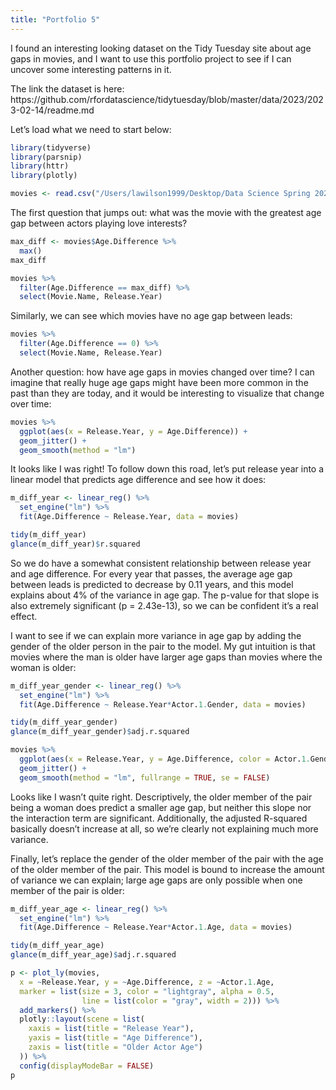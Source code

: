 ```yaml
---
title: "Portfolio 5"
---
```


I found an interesting looking dataset on the Tidy Tuesday site about age gaps in movies, and I want to use this portfolio project to see if I can uncover some interesting patterns in it.

The link the dataset is here: https://github.com/rfordatascience/tidytuesday/blob/master/data/2023/2023-02-14/readme.md

Let's load what we need to start below:

```r
library(tidyverse)
library(parsnip)
library(httr)
library(plotly)

movies <- read.csv("/Users/lawilson1999/Desktop/Data Science Spring 2023/Portfolio/p05/movies.csv")
```

The first question that jumps out: what was the movie with the greatest age gap between actors playing love interests?

```r
max_diff <- movies$Age.Difference %>%
  max()
max_diff

movies %>%
  filter(Age.Difference == max_diff) %>%
  select(Movie.Name, Release.Year)
```
Similarly, we can see which movies have no age gap between leads:

```r
movies %>%
  filter(Age.Difference == 0) %>%
  select(Movie.Name, Release.Year)
```

Another question: how have age gaps in movies changed over time? I can imagine that really huge age gaps might have been more common in the past than they are today, and it would be interesting to visualize that change over time:

```r
movies %>%
  ggplot(aes(x = Release.Year, y = Age.Difference)) + 
  geom_jitter() +
  geom_smooth(method = "lm")
```

It looks like I was right! To follow down this road, let's put release year into a linear model that predicts age difference and see how it does:

```r
m_diff_year <- linear_reg() %>%
  set_engine("lm") %>%
  fit(Age.Difference ~ Release.Year, data = movies)

tidy(m_diff_year)
glance(m_diff_year)$r.squared
```

So we do have a somewhat consistent relationship between release year and age difference. For every year that passes, the average age gap between leads is predicted to decrease by 0.11 years, and this model explains about 4% of the variance in age gap. The p-value for that slope is also extremely significant (p = 2.43e-13), so we can be confident it's a real effect.

I want to see if we can explain more variance in age gap by adding the gender of the older person in the pair to the model. My gut intuition is that movies where the man is older have larger age gaps than movies where the woman is older:

```r
m_diff_year_gender <- linear_reg() %>%
  set_engine("lm") %>%
  fit(Age.Difference ~ Release.Year*Actor.1.Gender, data = movies)

tidy(m_diff_year_gender)
glance(m_diff_year_gender)$adj.r.squared

movies %>%
  ggplot(aes(x = Release.Year, y = Age.Difference, color = Actor.1.Gender)) + 
  geom_jitter() +
  geom_smooth(method = "lm", fullrange = TRUE, se = FALSE)
```

Looks like I wasn't quite right. Descriptively, the older member of the pair being a woman does predict a smaller age gap, but neither this slope nor the interaction term are significant. Additionally, the adjusted R-squared basically doesn't increase at all, so we're clearly not explaining much more variance.

Finally, let's replace the gender of the older member of the pair with the age of the older member of the pair. This model is bound to increase the amount of variance we can explain; large age gaps are only possible when one member of the pair is older:


```r
m_diff_year_age <- linear_reg() %>%
  set_engine("lm") %>%
  fit(Age.Difference ~ Release.Year*Actor.1.Age, data = movies)

tidy(m_diff_year_age)
glance(m_diff_year_age)$adj.r.squared

p <- plot_ly(movies,
  x = ~Release.Year, y = ~Age.Difference, z = ~Actor.1.Age,
  marker = list(size = 3, color = "lightgray", alpha = 0.5, 
                line = list(color = "gray", width = 2))) %>%
  add_markers() %>%
  plotly::layout(scene = list(
    xaxis = list(title = "Release Year"),
    yaxis = list(title = "Age Difference"),
    zaxis = list(title = "Older Actor Age")
  )) %>%
  config(displayModeBar = FALSE)
p
```
